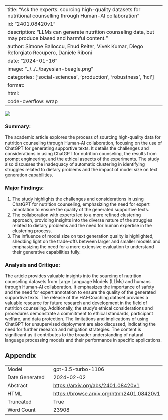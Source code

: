
---
title: "Ask the experts: sourcing high-quality datasets for nutritional counselling through Human-AI collaboration"
id: "2401.08420v1"
description: "LLMs can generate nutrition counseling data, but may produce biased and harmful content."
author: Simone Balloccu, Ehud Reiter, Vivek Kumar, Diego Reforgiato Recupero, Daniele Riboni
date: "2024-01-16"
image: "../../../bayesian-beagle.png"
categories: ['social-sciences', 'production', 'robustness', 'hci']
format:
  html:
    code-overflow: wrap
---

![](None)

### Summary:

The academic article explores the process of sourcing high-quality data for nutrition counseling through Human-AI collaboration, focusing on the use of ChatGPT for generating supportive texts. It details the challenges and considerations in using ChatGPT for nutrition counseling, the results from prompt engineering, and the ethical aspects of the experiments. The study also discusses the inadequacy of automatic clustering in identifying struggles related to dietary problems and the impact of model size on text generation capabilities.

### Major Findings:
1. The study highlights the challenges and considerations in using ChatGPT for nutrition counseling, emphasizing the need for expert annotation to ensure the quality of the generated supportive texts.
2. The collaboration with experts led to a more refined clustering approach, providing insights into the diverse nature of the struggles related to dietary problems and the need for human expertise in the clustering process.
3. The influence of model size on text generation quality is highlighted, shedding light on the trade-offs between larger and smaller models and emphasizing the need for a more extensive evaluation to understand their generative capabilities fully.

### Analysis and Critique:
The article provides valuable insights into the sourcing of nutrition counseling datasets from Large Language Models (LLMs) and humans through Human-AI collaboration. It emphasizes the importance of safety and the need for expert annotation to ensure the quality of the generated supportive texts. The release of the HAI-Coaching dataset provides a valuable resource for future research and development in the field of nutrition counseling. Additionally, the study's ethical considerations and procedures demonstrate a commitment to ethical standards, participant welfare, and data protection. The limitations and implications of using ChatGPT for unsupervised deployment are also discussed, indicating the need for further research and mitigation strategies. The content is significant as it contributes to the broader understanding of natural language processing models and their performance in specific applications.

## Appendix

|          |          |
|----------|----------|
| Model     | gpt-3.5-turbo-1106       |
| Date Generated     | 2024-02-02       |
| Abstract | [https://arxiv.org/abs/2401.08420v1](https://arxiv.org/abs/2401.08420v1)        |
| HTML     | [https://browse.arxiv.org/html/2401.08420v1](https://browse.arxiv.org/html/2401.08420v1)       |
| Truncated       | True       |
| Word Count       | 23908       |